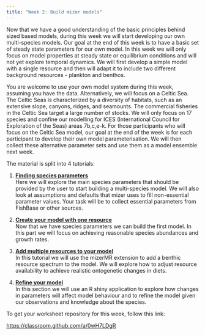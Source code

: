 ```yaml
---
title: "Week 2: Build mizer models"
---
```


Now that we have a good understanding of the basic principles behind sized based models, during this week we will start developing our own multi-species models. Our goal at the end of this week is to have a basic set of steady state parameters for our own model. In this week we will only focus on model properties at steady state or equilibrium conditions and will not yet explore temporal dynamics. We will first develop a simple model with a single resource and then will adapt it to include two different background resources - plankton and benthos. 

You are welcome to use your own model system during this week, assuming you have the data. Alternatively, we will focus on a Celtic Sea. The  Celtic  Seas  is  characterized  by  a  diversity  of  habitats,  such  as  an extensive  slope,  canyons,  ridges,  and seamounts. The commercial fisheries in the Celtic Sea target a large number of stocks. We will only focus on 17 species and confine our modelling for  ICES (International Council for Exploration of the Seas) areas 7b,c,e-k. For those participants who will focus on the Celtic Sea model, our goal at the end of the week is for each participant to develop their own model parameterisation. We will then collect these alternative parameter sets and use them as a model ensemble next week.

The material is split into 4 tutorials:

1.  [**Finding species parameters**](find-species-parameters.qmd)\
    Here we will explore the main species parameters that should be provided by the user to start building a multi-species model. We will also look at assumptions and defaults that mizer uses to fill non-essential parameter values. Your task will be to collect essential parameters from FishBase or other sources. 

2.  [**Create your model with one resource**](create-first-model.qmd)\
    Now that we have species parameters we can build the first model. In this part we will focus on achieving reasonable species abundances and growth rates. 

3.  [**Add multiple resources to your model**](set-multiple-resources.qmd)\
    In this tutorial we will use the mizerMR extension to add a benthic resource spectrum to the model. We will explore how to adjust resource availability to achieve realistic ontogenetic changes in diets. 

4.  [**Refine your model**](refine-model.qmd)\
    In this section we will use an R shiny application to explore how changes in parameters will affect model behaviour and to refine the model given our observations and knowledge about the species. 
    
To get your worksheet repository for this week, follow this link:

<https://classroom.github.com/a/0wH7LDgR>

